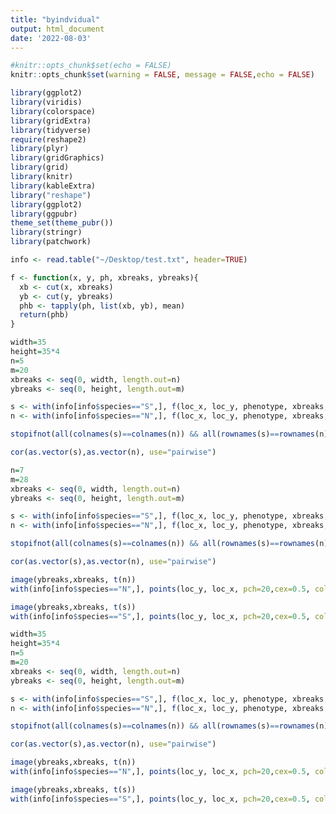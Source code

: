 ```yaml
---
title: "byindvidual"
output: html_document
date: '2022-08-03'
---
```


```r
#knitr::opts_chunk$set(echo = FALSE)
knitr::opts_chunk$set(warning = FALSE, message = FALSE,echo = FALSE) 

library(ggplot2)
library(viridis)
library(colorspace)
library(gridExtra)
library(tidyverse)
require(reshape2)
library(plyr)
library(gridGraphics)
library(grid)
library(knitr)
library(kableExtra)
library("reshape")
library(ggplot2)
library(ggpubr)
theme_set(theme_pubr())
library(stringr)
library(patchwork)
```



```r

info <- read.table("~/Desktop/test.txt", header=TRUE)

f <- function(x, y, ph, xbreaks, ybreaks){
  xb <- cut(x, xbreaks)
  yb <- cut(y, ybreaks)
  phb <- tapply(ph, list(xb, yb), mean)
  return(phb)
}

```

```r

width=35
height=35*4
n=5
m=20
xbreaks <- seq(0, width, length.out=n)
ybreaks <- seq(0, height, length.out=m)

s <- with(info[info$species=="S",], f(loc_x, loc_y, phenotype, xbreaks, ybreaks))
n <- with(info[info$species=="N",], f(loc_x, loc_y, phenotype, xbreaks, ybreaks))

stopifnot(all(colnames(s)==colnames(n)) && all(rownames(s)==rownames(n)))

cor(as.vector(s),as.vector(n), use="pairwise")

n=7
m=28
xbreaks <- seq(0, width, length.out=n)
ybreaks <- seq(0, height, length.out=m)

s <- with(info[info$species=="S",], f(loc_x, loc_y, phenotype, xbreaks, ybreaks))
n <- with(info[info$species=="N",], f(loc_x, loc_y, phenotype, xbreaks, ybreaks))

stopifnot(all(colnames(s)==colnames(n)) && all(rownames(s)==rownames(n)))

cor(as.vector(s),as.vector(n), use="pairwise")

image(ybreaks,xbreaks, t(n))
with(info[info$species=="N",], points(loc_y, loc_x, pch=20,cex=0.5, col=rev(heat.colors(24))[as.numeric(cut(phenotype,24))]))

image(ybreaks,xbreaks, t(s))
with(info[info$species=="S",], points(loc_y, loc_x, pch=20,cex=0.5, col=rev(heat.colors(24))[as.numeric(cut(phenotype,24))]))


```

```r

width=35
height=35*4
n=5
m=20
xbreaks <- seq(0, width, length.out=n)
ybreaks <- seq(0, height, length.out=m)

s <- with(info[info$species=="S",], f(loc_x, loc_y, phenotype, xbreaks, ybreaks))
n <- with(info[info$species=="N",], f(loc_x, loc_y, phenotype, xbreaks, ybreaks))

stopifnot(all(colnames(s)==colnames(n)) && all(rownames(s)==rownames(n)))

cor(as.vector(s),as.vector(n), use="pairwise")

image(ybreaks,xbreaks, t(n))
with(info[info$species=="N",], points(loc_y, loc_x, pch=20,cex=0.5, col=rev(heat.colors(24))[as.numeric(cut(phenotype,24))]))

image(ybreaks,xbreaks, t(s))
with(info[info$species=="S",], points(loc_y, loc_x, pch=20,cex=0.5, col=rev(heat.colors(24))[as.numeric(cut(phenotype,24))]))


```

```r



```
